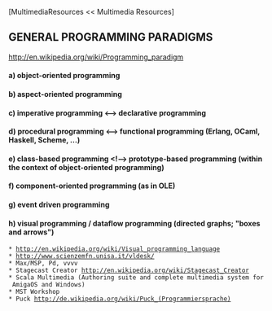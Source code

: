 [MultimediaResources << Multimedia Resources]

==GENERAL PROGRAMMING PARADIGMS==

[[http://en.wikipedia.org/wiki/Programming_paradigm]]

====a) object-oriented programming====
====b) aspect-oriented programming====
====c) imperative programming <--> declarative programming====
====d) procedural programming <--> functional programming (Erlang, OCaml, Haskell, Scheme, ...)====
====e) class-based programming <!--> prototype-based programming (within the context of object-oriented programming)====
====f) component-oriented programming (as in OLE)====
====g) event driven programming====
====h) visual programming / dataflow programming (directed graphs; "boxes and arrows")====
 * [[http://en.wikipedia.org/wiki/Visual_programming_language]]
 * [[http://www.scienzemfn.unisa.it/vldesk/]]
 * Max/MSP, Pd, vvvv
 * Stagecast Creator [[http://en.wikipedia.org/wiki/Stagecast_Creator]]
 * Scala Multimedia (Authoring suite and complete multimedia system for AmigaOS and Windows)
 * MST Workshop
 * Puck [[http://de.wikipedia.org/wiki/Puck_(Programmiersprache)]]